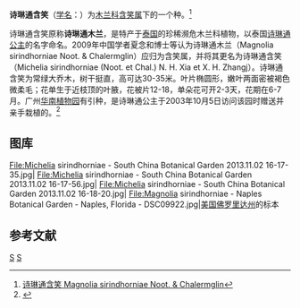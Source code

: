 {{Speciesbox
| taxon = Michelia sirindhorniae
| image = Michelia sirindhorniae - South China Botanical Garden 2013.11.02 16-17-11.jpg
| binomial_authority = (Noot. et Chal.)  N. H. Xia et X. H. Zhangj
| synonyms = Magnolia sirindhorniae Noot. & Chalermglin
|}}

'''诗琳通含笑'''（[[学名|学名]]：{{lang|la|'''''Michelia sirindhorniae'''''}}）为[[木兰科|木兰科]][[含笑属|含笑属]]下的一个种。<ref>[http://www.nature-museum.net/(S(hibmhr45xeartc45uucscbe5))/Album/936023.spid 诗琳通含笑 Magnolia sirindhorniae Noot. & Chalermglin]</ref>

诗琳通含笑原称'''诗琳通木兰'''，是特产于[[泰国|泰国]]的珍稀濒危木兰科植物，以泰国[[诗琳通公主|诗琳通公主]]的名字命名。2009年中国学者夏念和博士等认为诗琳通木兰（Magnolia sirindhorniae Noot. & Chalermglin）应归为含笑属，并将其更名为诗琳通含笑（Michelia sirindhorniae (Noot. et Chal.)  N. H. Xia et X. H. Zhangj）。诗琳通含笑为常绿大乔木，树干挺直，高可达30-35米。叶片椭圆形，嫩叶两面密被褐色微柔毛；花单生于近枝顶的叶腋，花被片12-18，单朵花可开2-3天，花期在6-7月。广州[[华南植物园|华南植物园]]有引种，是诗琳通公主于2003年10月5日访问该园时赠送并亲手栽植的。<ref>{{Cite web |url=http://www.scib.cas.cn/kxcb/hx/200906/t20090611_2092351.html |title=中泰友谊树诗琳通木兰在华南植物园首度开花 |accessdate=2013-11-08 |archive-date=2016-03-04 |archive-url=https://web.archive.org/web/20160304060833/http://www.scib.cas.cn/kxcb/hx/200906/t20090611_2092351.html |dead-url=no }}</ref>

== 图库 ==
<Gallery>
File:Michelia sirindhorniae - South China Botanical Garden 2013.11.02 16-17-35.jpg|
File:Michelia sirindhorniae - South China Botanical Garden 2013.11.02 16-17-56.jpg|
File:Michelia sirindhorniae - South China Botanical Garden 2013.11.02 16-18-20.jpg|
File:Magnolia sirindhorniae - Naples Botanical Garden - Naples, Florida - DSC09922.jpg|[[美国|美国]][[佛罗里达州|佛罗里达州]]{{link-en|那不勒斯植物园|Naples Botanical Garden}}的标本
</Gallery>

==参考文献==
{{commonscat|Magnolia sirindhorniae}}
{{reflist}}
{{taxonbar}}

[[Category:含笑属|S]]
[[Category:以诗琳通公主命名的生物|S]]